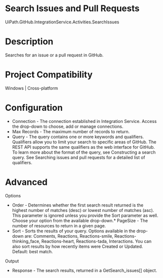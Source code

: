 ﻿# Search Issues and Pull Requests

UiPath.GitHub.IntegrationService.Activities.SearchIssues

# Description

Searches for an issue or a pull request in GitHub.

# Project Compatibility

Windows | Cross-platform

# Configuration

* Connection - The connection established in Integration Service. Access the drop-down to choose, add or manage connections.
* Max Records - The maximum number of records to return.
* Query - The query contains one or more keywords and qualifiers. Qualifiers allow you to limit your search to specific areas of GitHub. The REST API supports the same qualifiers as the web interface for GitHub. To learn more about the format of the query, see Constructing a search query. See Searching issues and pull requests for a detailed list of qualifiers.

# Advanced

Options

* Order - Determines whether the first search result returned is the highest number of matches (desc) or lowest number of matches (asc). This parameter is ignored unless you provide the Sort parameter as well. Choose your option from the available drop-down.* PageSize - The number of resources to return in a given page.
* Sort - Sorts the results of your query. Options available in the drop-down are: Comments, Reactions, Reactions-smile, Reactions-thinking_face, Reactions-heart, Reactions-tada, Interactions. You can also sort results by how recently items were Created or Updated. Default: best match.

Output

* Response - The search results, returned in a GetSearch_issues[] object.
